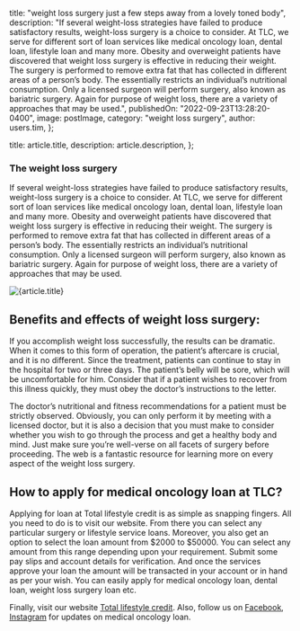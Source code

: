 
  title: "weight loss surgery just a few steps away from a lovely toned body",
  description:
    "If several weight-loss strategies have failed to produce satisfactory results, weight-loss surgery is a choice to consider. At TLC, we serve for different sort of loan services like medical oncology loan, dental loan, lifestyle loan and many more. Obesity and overweight patients have discovered that weight loss surgery is effective in reducing their weight. The surgery is performed to remove extra fat that has collected in different areas of a person’s body. The essentially restricts an individual’s nutritional consumption. Only a licensed surgeon will perform surgery, also known as bariatric surgery. Again for purpose of weight loss, there are a variety of approaches that may be used.",
  publishedOn: "2022-09-23T13:28:20-0400",
  image: postImage,
  category: "weight loss surgery",
  author: users.tim,
};

  title: article.title,
  description: article.description,
};


### The weight loss surgery

If several weight-loss strategies have failed to produce satisfactory results, weight-loss surgery is a choice to consider. At TLC, we serve for different sort of loan services like medical oncology loan, dental loan, lifestyle loan and many more. Obesity and overweight patients have discovered that weight loss surgery is effective in reducing their weight. The surgery is performed to remove extra fat that has collected in different areas of a person’s body. The essentially restricts an individual’s nutritional consumption. Only a licensed surgeon will perform surgery, also known as bariatric surgery. Again for purpose of weight loss, there are a variety of approaches that may be used.

<Image src={postImage} alt={article.title} />

## Benefits and effects of weight loss surgery:

If you accomplish weight loss successfully, the results can be dramatic. When it comes to this form of operation, the patient’s aftercare is crucial, and it is no different. Since the treatment, patients can continue to stay in the hospital for two or three days. The patient’s belly will be sore, which will be uncomfortable for him. Consider that if a patient wishes to recover from this illness quickly, they must obey the doctor’s instructions to the letter.

The doctor’s nutritional and fitness recommendations for a patient must be strictly observed. Obviously, you can only perform it by meeting with a licensed doctor, but it is also a decision that you must make to consider whether you wish to go through the process and get a healthy body and mind. Just make sure you’re well-verse on all facets of surgery before proceeding. The web is a fantastic resource for learning more on every aspect of the weight loss surgery.

## How to apply for medical oncology loan at TLC?

Applying for loan at Total lifestyle credit is as simple as snapping fingers. All you need to do is to visit our website. From there you can select any particular surgery or lifestyle service loans. Moreover, you also get an option to select the loan amount from $2000 to $50000. You can select any amount from this range depending upon your requirement. Submit some pay slips and account details for verification. And once the services approve your loan the amount will be transacted in your account or in hand as per your wish. You can easily apply for medical oncology loan, dental loan, weight loss surgery loan etc.

Finally, visit our website [Total lifestyle credit](https://tlc.com.au/https://tlc.com.au/weight-loss-surgery-harmonal-changes/). Also, follow us on [Facebook](https://www.facebook.com/totallifestylecredit/), [Instagram](https://www.instagram.com/tlc.aus/) for updates on medical oncology loan.
